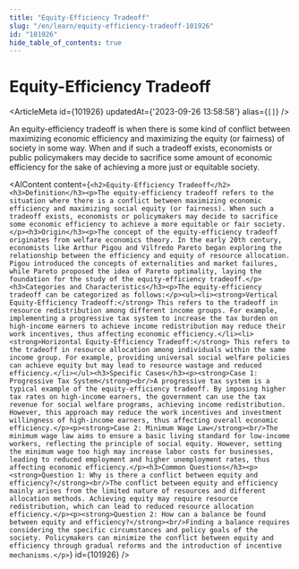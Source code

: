 ```yaml
---
title: "Equity-Efficiency Tradeoff"
slug: "/en/learn/equity-efficiency-tradeoff-101926"
id: "101926"
hide_table_of_contents: true
---
```



# Equity-Efficiency Tradeoff

<ArticleMeta id={101926} updatedAt={'2023-09-26 13:58:58'} alias={`[]`} />
<div className='border-solid border-b border-t-0 my-4 border-[var(--ifm-color-gray-300)]' />

An equity-efficiency tradeoff is when there is some kind of conflict between maximizing economic efficiency and maximizing the equity (or fairness) of society in some way. When and if such a tradeoff exists, economists or public policymakers may decide to sacrifice some amount of economic efficiency for the sake of achieving a more just or equitable society.

<AIContent content={`<h2>Equity-Efficiency Tradeoff</h2><h3>Definition</h3><p>The equity-efficiency tradeoff refers to the situation where there is a conflict between maximizing economic efficiency and maximizing social equity (or fairness). When such a tradeoff exists, economists or policymakers may decide to sacrifice some economic efficiency to achieve a more equitable or fair society.</p><h3>Origin</h3><p>The concept of the equity-efficiency tradeoff originates from welfare economics theory. In the early 20th century, economists like Arthur Pigou and Vilfredo Pareto began exploring the relationship between the efficiency and equity of resource allocation. Pigou introduced the concepts of externalities and market failures, while Pareto proposed the idea of Pareto optimality, laying the foundation for the study of the equity-efficiency tradeoff.</p><h3>Categories and Characteristics</h3><p>The equity-efficiency tradeoff can be categorized as follows:</p><ul><li><strong>Vertical Equity-Efficiency Tradeoff:</strong> This refers to the tradeoff in resource redistribution among different income groups. For example, implementing a progressive tax system to increase the tax burden on high-income earners to achieve income redistribution may reduce their work incentives, thus affecting economic efficiency.</li><li><strong>Horizontal Equity-Efficiency Tradeoff:</strong> This refers to the tradeoff in resource allocation among individuals within the same income group. For example, providing universal social welfare policies can achieve equity but may lead to resource wastage and reduced efficiency.</li></ul><h3>Specific Cases</h3><p><strong>Case 1: Progressive Tax System</strong><br/>A progressive tax system is a typical example of the equity-efficiency tradeoff. By imposing higher tax rates on high-income earners, the government can use the tax revenue for social welfare programs, achieving income redistribution. However, this approach may reduce the work incentives and investment willingness of high-income earners, thus affecting overall economic efficiency.</p><p><strong>Case 2: Minimum Wage Law</strong><br/>The minimum wage law aims to ensure a basic living standard for low-income workers, reflecting the principle of social equity. However, setting the minimum wage too high may increase labor costs for businesses, leading to reduced employment and higher unemployment rates, thus affecting economic efficiency.</p><h3>Common Questions</h3><p><strong>Question 1: Why is there a conflict between equity and efficiency?</strong><br/>The conflict between equity and efficiency mainly arises from the limited nature of resources and different allocation methods. Achieving equity may require resource redistribution, which can lead to reduced resource allocation efficiency.</p><p><strong>Question 2: How can a balance be found between equity and efficiency?</strong><br/>Finding a balance requires considering the specific circumstances and policy goals of the society. Policymakers can minimize the conflict between equity and efficiency through gradual reforms and the introduction of incentive mechanisms.</p>`} id={101926} />
